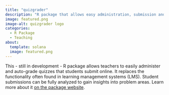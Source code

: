 ```yaml
---
title: "quizgrader"
description: "R package that allows easy administration, submission and grading of online quizzes without the need of a learning management system."
image: featured.png
image-alt: quizgrader logo
categories:
  - R Package
  - Teaching
about:
  template: solana
  image: featured.png
---
```


This - still in development - R package allows teachers to easily administer and auto-grade quizzes that students submit online. It replaces the functionality often found in learning management systems (LMS). Student submissions can be fully analyzed to gain insights into problem areas. Learn more about it [on the package website](https://andreashandel.github.io/quizgrader/).
